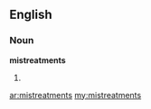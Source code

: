 ==English==
===Noun===
'''mistreatments'''

#{{plural of|[[mistreatment]]}}

[[ar:mistreatments]]
[[my:mistreatments]]